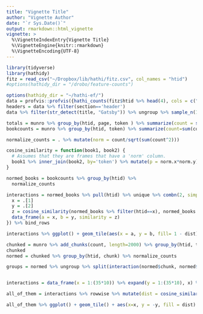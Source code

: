 ```yaml
---
title: "Vignette Title"
author: "Vignette Author"
date: "`r Sys.Date()`"
output: rmarkdown::html_vignette
vignette: >
  %\VignetteIndexEntry{Vignette Title}
  %\VignetteEngine{knitr::rmarkdown}
  %\VignetteEncoding{UTF-8}
---
```


```r
library(tidyverse)
library(hathidy)
fitz = read_csv("~/Dropbox/lib/hathi/fitz.csv", col_names = "htid")
#options(hathidy_dir = "/drobo/feature-counts")
```

```r
options(hathidy_dir = "~/hathi-ef/")
data = profvis::profvis({hathi_counts(fitz$htid %>% head(4), cols = c("page", "token", "section"), metadata = c("title"))})
headers = data %>% filter(section=='header')
data %>% filter(str_detect(title, "Gatsby")) %>% ungroup %>% sample_n(13)
```

```r

totals = munro %>% group_by(htid, page, token ) %>% summarize(count = sum(count)) 
bookcounts = munro %>% group_by(htid, token) %>% summarize(count=sum(count))

normalize_counts = . %>% mutate(norm = count/sqrt(sum(count^2))) 

cosine_similarity = function(book1, book2) {
  # Assumes that they are frames that have a 'norm' column.
  book1 %>% inner_join(book2, by='token') %>% mutate(p = norm.x*norm.y) %>% pull(p) %>% sum
}

normed_books = bookcounts %>% group_by(htid) %>%
  normalize_counts

interactions = normed_books %>% pull(htid) %>% unique %>% combn(2, simplify = F) %>% map(~ {
  x = .[1]
  y = .[2]
  z = cosine_similarity(normed_books %>% filter(htid==x), normed_books %>% filter(htid==y))
  data_frame(a = x, b = y, similarity = z)
}) %>% bind_rows

interactions %>% ggplot() + geom_tile(aes(x = a, y = b, fill= 1 - dist))

```


```r

chunked = munro %>% add_chunks(count, length=2000) %>% group_by(htid, token, chunk) %>% summarize(count=sum(count))
chunked
normed = chunked %>% group_by(htid, chunk) %>% normalize_counts

groups = normed %>% ungroup %>% split(interaction(normed$chunk, normed$htid)) 


interactions = data_frame(x = 1:(35*10)) %>% expand(y = 1:(35*10), x) %>% filter(x < y)

all_of_them = interactions %>% rowwise %>% mutate(dist = cosine_similarity(groups[[x]], groups[[y]]))

all_of_them %>% ggplot() + geom_tile() + aes(x=x, y = -y, fill = dist) + scale_fill_viridis_c()

```

